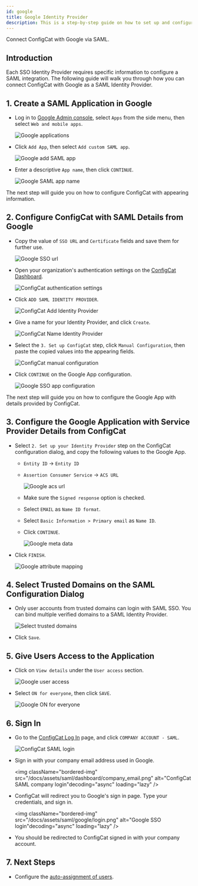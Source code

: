 ```yaml
---
id: google
title: Google Identity Provider
description: This is a step-by-step guide on how to set up and configure Google as a SAML Identity Provider for your organization.
---
```



Connect ConfigCat with Google via SAML.

## Introduction

Each SSO Identity Provider requires specific information to configure a SAML integration. The following guide will walk you through how you can connect ConfigCat with Google as a SAML Identity Provider.

## 1. Create a SAML Application in Google

- Log in to <a href="https://admin.google.com/" target="_blank">Google Admin console</a>, select `Apps` from the side menu, then select `Web and mobile apps`.

  <img className="bordered-img" src="/docs/assets/saml/google/applications.png" alt="Google applications" decoding="async" loading="lazy" />

- Click `Add App`, then select `Add custom SAML app`.

  <img className="bordered-img" src="/docs/assets/saml/google/add_saml_app.png" alt="Google add SAML app" decoding="async" loading="lazy" />

- Enter a descriptive `App name`, then click `CONTINUE`.

  <img className="bordered-img" src="/docs/assets/saml/google/app_name.png" alt="Google SAML app name" decoding="async" loading="lazy" />

The next step will guide you on how to configure ConfigCat with appearing information.

## 2. Configure ConfigCat with SAML Details from Google

- Copy the value of `SSO URL` and `Certificate` fields and save them for further use.

  <img className="bordered-img" src="/docs/assets/saml/google/meta_url_cert.png" alt="Google SSO url"  decoding="async" loading="lazy" />

- Open your organization's authentication settings on the <a href="https://app.configcat.com/organization/authentication" target="_blank">ConfigCat Dashboard</a>.

  <img className="bordered-img" src="/docs/assets/saml/dashboard/authentication.png" alt="ConfigCat authentication settings" decoding="async" loading="lazy" />

- Click `ADD SAML IDENTITY PROVIDER`.

  <img className="bordered-img" src="/docs/assets/saml/dashboard/add_idp.png" alt="ConfigCat Add Identity Provider" decoding="async" loading="lazy" />

- Give a name for your Identity Provider, and click `Create`.

  <img className="bordered-img" src="/docs/assets/saml/dashboard/google_name.png" alt="ConfigCat Name Identity Provider" decoding="async" loading="lazy" />

- Select the `3. Set up ConfigCat` step, click `Manual Configuration`, then paste the copied values into the appearing fields.

  <img className="bordered-img" src="/docs/assets/saml/google/cc_manual_new.png" alt="ConfigCat manual configuration" decoding="async" loading="lazy" />

- Click `CONTINUE` on the Google App configuration.

  <img className="bordered-img" src="/docs/assets/saml/google/meta_continue.png" alt="Google SSO app configuration" decoding="async" loading="lazy" />

The next step will guide you on how to configure the Google App with details provided by ConfigCat.

## 3. Configure the Google Application with Service Provider Details from ConfigCat

- Select `2. Set up your Identity Provider` step on the ConfigCat configuration dialog, and copy the following values to the Google App.

  - `Entity ID` -> `Entity ID`
  - `Assertion Consumer Service` -> `ACS URL`

    <img className="bordered-img" src="/docs/assets/saml/dashboard/acs_entity_id_2.png" alt="Google acs url" decoding="async" loading="lazy" />

  - Make sure the `Signed response` option is checked.
  - Select `EMAIL` as `Name ID format`.
  - Select `Basic Information > Primary email` as `Name ID`.
  - Click `CONTINUE`.

    <img className="bordered-img" src="/docs/assets/saml/google/google_acs_eid.png" alt="Google meta data" decoding="async" loading="lazy"/>

- Click `FINISH`.

  <img className="bordered-img" src="/docs/assets/saml/google/attribute_mapping.png" alt="Google attribute mapping"  decoding="async" loading="lazy"/>

## 4. Select Trusted Domains on the SAML Configuration Dialog

- Only user accounts from trusted domains can login with SAML SSO. You can bind multiple verified domains to a SAML Identity Provider.
  
  <img className="bordered-img" src="/docs/assets/saml/dashboard/select_trusted_domains.png" alt="Select trusted domains" decoding="async" loading="lazy"/>

- Click `Save`.

## 5. Give Users Access to the Application

- Click on `View details` under the `User access` section.

  <img className="bordered-img" src="/docs/assets/saml/google/user_access.png" alt="Google user access" decoding="async" loading="lazy"/>

- Select `ON for everyone`, then click `SAVE`.

  <img className="bordered-img" src="/docs/assets/saml/google/on_for_everyone.png" alt="Google ON for everyone" decoding="async" loading="lazy" />

## 6. Sign In

- Go to the <a href="https://app.configcat.com/auth/login" target="_blank">ConfigCat Log In</a> page, and click `COMPANY ACCOUNT - SAML`.

  <img className="bordered-img" src="/docs/assets/saml/dashboard/saml_login.png" alt="ConfigCat SAML login" decoding="async" loading="lazy"/>

- Sign in with your company email address used in Google.

  <img className="bordered-img" src="/docs/assets/saml/dashboard/company_email.png" alt="ConfigCat SAML company login"decoding="async" loading="lazy" />

- ConfigCat will redirect you to Google's sign in page. Type your credentials, and sign in.

  <img className="bordered-img" src="/docs/assets/saml/google/login.png" alt="Google SSO login"decoding="async" loading="lazy" />

- You should be redirected to ConfigCat signed in with your company account.

## 7. Next Steps

- Configure the [auto-assignment of users](../../auto-assign-users.mdx).
